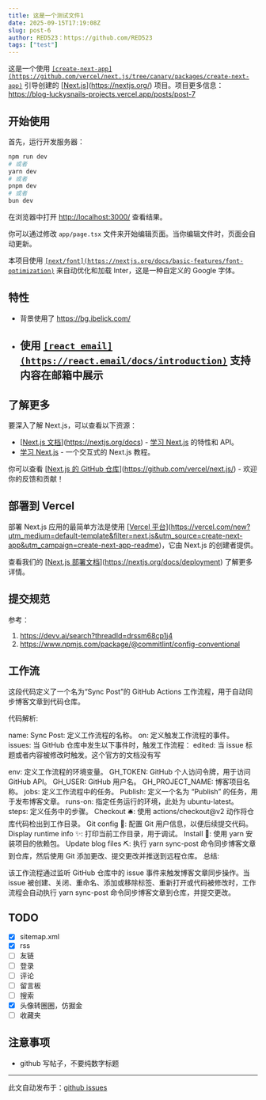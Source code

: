 ```yaml
---
title: 这是一个测试文件1
date: 2025-09-15T17:19:08Z
slug: post-6
author: RED523：https://github.com/RED523
tags: ["test"]
---
```


这是一个使用 [`[create-next-app](https://github.com/vercel/next.js/tree/canary/packages/create-next-app)`](https://github.com/vercel/next.js/tree/canary/packages/create-next-app) 引导创建的 [[Next.js](https://nextjs.org/)](https://nextjs.org/) 项目。项目更多信息：https://blog-luckysnails-projects.vercel.app/posts/post-7

## 开始使用

首先，运行开发服务器：

```bash
npm run dev
# 或者
yarn dev
# 或者
pnpm dev
# 或者
bun dev
```

在浏览器中打开 [http://localhost:3000/](http://localhost:3000) 查看结果。

你可以通过修改 `app/page.tsx` 文件来开始编辑页面。当你编辑文件时，页面会自动更新。

本项目使用 [`[next/font](https://nextjs.org/docs/basic-features/font-optimization)`](https://nextjs.org/docs/basic-features/font-optimization) 来自动优化和加载 Inter，这是一种自定义的 Google 字体。

## 特性

- 背景使用了 https://bg.ibelick.com/
- 使用 [`[react email](https://react.email/docs/introduction)`](https://react.email/docs/introduction) 支持内容在邮箱中展示
  -

## 了解更多

要深入了解 Next.js，可以查看以下资源：

- [[Next.js 文档](https://nextjs.org/docs)](https://nextjs.org/docs) - [学习 Next.js](https://nextjs.org/learn) 的特性和 API。
- [学习 Next.js](https://nextjs.org/learn) - 一个交互式的 Next.js 教程。

你可以查看 [[Next.js 的 GitHub 仓库](https://github.com/vercel/next.js/)](https://github.com/vercel/next.js/) - 欢迎你的反馈和贡献！

## 部署到 Vercel

部署 Next.js 应用的最简单方法是使用 [[Vercel 平台](https://vercel.com/new?utm_medium=default-template&filter=next.js&utm_source=create-next-app&utm_campaign=create-next-app-readme)](https://vercel.com/new?utm_medium=default-template&filter=next.js&utm_source=create-next-app&utm_campaign=create-next-app-readme)，它由 Next.js 的创建者提供。

查看我们的 [[Next.js 部署文档](https://nextjs.org/docs/deployment)](https://nextjs.org/docs/deployment) 了解更多详情。

## 提交规范

参考：

1. https://devv.ai/search?threadId=drssm68cp1j4
2. https://www.npmjs.com/package/@commitlint/config-conventional

## 工作流

这段代码定义了一个名为“Sync Post”的 GitHub Actions 工作流程，用于自动同步博客文章到代码仓库。

代码解析:

name: Sync Post: 定义工作流程的名称。
on: 定义触发工作流程的事件。
issues: 当 GitHub 仓库中发生以下事件时，触发工作流程：
edited: 当 issue 标题或者内容被修改时触发。这个官方的文档没有写

env: 定义工作流程的环境变量。
GH_TOKEN: GitHub 个人访问令牌，用于访问 GitHub API。
GH_USER: GitHub 用户名。
GH_PROJECT_NAME: 博客项目名称。
jobs: 定义工作流程中的任务。
Publish: 定义一个名为 “Publish” 的任务，用于发布博客文章。
runs-on: 指定任务运行的环境，此处为 ubuntu-latest。
steps: 定义任务中的步骤。
Checkout 🛎️: 使用 actions/checkout@v2 动作将仓库代码检出到工作目录。
Git config 🔧: 配置 Git 用户信息，以便后续提交代码。
Display runtime info ✨: 打印当前工作目录，用于调试。
Install 🔧: 使用 yarn 安装项目的依赖包。
Update blog files ⛏️: 执行 yarn sync-post 命令同步博客文章到仓库，然后使用 Git 添加更改、提交更改并推送到远程仓库。
总结:

该工作流程通过监听 GitHub 仓库中的 issue 事件来触发博客文章同步操作。当 issue 被创建、关闭、重命名、添加或移除标签、重新打开或代码被修改时，工作流程会自动执行 yarn sync-post 命令同步博客文章到仓库，并提交更改。

## TODO

- [x] sitemap.xml
- [x] rss
- [ ] 友链
- [ ] 登录
- [ ] 评论
- [ ] 留言板
- [ ] 搜索
- [x] 头像转圈圈，仿掘金
- [ ] 收藏夹

## 注意事项

- github 写帖子，不要纯数字标题

---
此文自动发布于：<a href="https://github.com/RED523/my-blog1/issues/6" target="_blank">github issues</a>
